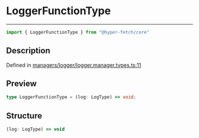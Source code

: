 

# LoggerFunctionType

<div class="api-docs__separator" data-reactroot="">

---

</div><div class="api-docs__import" data-reactroot="">

```ts
import { LoggerFunctionType } from "@hyper-fetch/core"
```

</div><div class="api-docs__section">

## Description

</div><div class="api-docs__description"><span class="api-docs__do-not-parse">



</span></div><p class="api-docs__definition">

Defined in [managers/logger/logger.manager.types.ts:11](https://github.com/BetterTyped/hyper-fetch/blob/993719ed/packages/core/src/managers/logger/logger.manager.types.ts#L11)

</p><div class="api-docs__section">

## Preview

</div><div class="api-docs__preview type single">

```ts
type LoggerFunctionType = (log: LogType) => void;
```

</div><div class="api-docs__section">

## Structure

</div><div class="api-docs__returns">

```ts
(log: LogType) => void
```

</div>